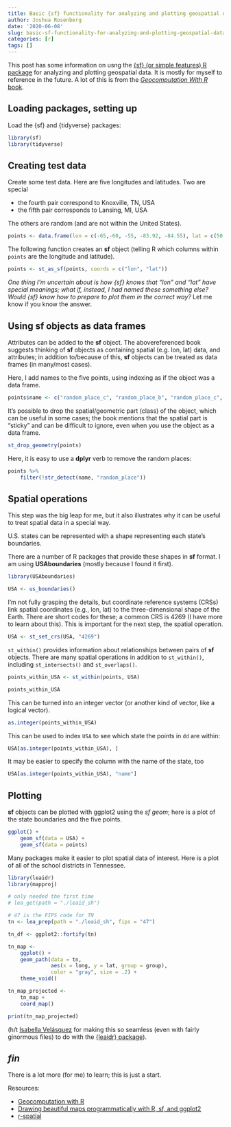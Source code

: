 ```yaml
---
title: Basic {sf} functionality for analyzing and plotting geospatial data
author: Joshua Rosenberg
date: '2020-06-08'
slug: basic-sf-functionality-for-analyzing-and-plotting-geospatial-data
categories: [r]
tags: []
---
```


This post has some information on usng the 
[{sf} (or simple features) R package](https://r-spatial.github.io/sf/articles/sf1.html)
for analyzing and plotting geospatial data. It is mostly for myself to reference
in the future. A lot of this is from the [*Geocomputation With R* book](https://geocompr.robinlovelace.net/).

## Loading packages, setting up

Load the {sf} and {tidyverse} packages:

```r
library(sf)
library(tidyverse)
```

## Creating test data

Create some test data. Here are five longitudes and latitudes. Two are special

- the fourth pair correspond to Knoxville, TN, USA
- the fifth pair corresponds to Lansing, MI, USA

The others are random (and are not within the United States).

```r
points <- data.frame(lon = c(-65,-60, -55, -83.92, -84.55), lat = c(50, 45, 40, 35.96, 42.73))
```

The following function creates an **sf** object (telling R which columns within
`points` are the longitude and latitude).

```r
points <- st_as_sf(points, coords = c("lon", "lat"))
```

*One thing I'm uncertain about is how {sf} knows that "lon" and "lat" have special meanings;
what if, instead, I had named these something else? Would {sf} know how to prepare to plot them in
the correct way?* Let me know if you know the answer.

## Using sf objects as data frames

Attributes can be added to the **sf** object. The abovereferenced book suggests
thinking of **sf** objects as containing spatial (e.g. lon, lat) data, and 
attributes; in addition to/because of this, **sf** objects can be treated as 
data frames (in many/most cases). 

Here, I add names to the five points, using indexing as if the object was a data frame.

```r
points$name <- c("random_place_c", "random_place_b", "random_place_c", "knoxville", "lansing")
```

It's possible to drop the spatial/geometric part (class) of the object, which can be
useful in some cases; the book mentions that the spatial part is "sticky" and can
be difficult to ignore, even when you use the object as a data frame.

```r
st_drop_geometry(points)
```

Here, it is easy to use a **dplyr** verb to remove the random places:

```r
points %>% 
    filter(!str_detect(name, "random_place"))
```

## Spatial operations

This step was the big leap for me, but it also illustrates why it can be useful
to treat spatial data in a special way.

U.S. states can be represented with a shape representing each state's boundaries.

There are a number of R packages that provide these shapes in **sf** format. I
am using **USAboundaries** (mostly because I found it first).

```r
library(USAboundaries) 

USA <- us_boundaries()
```

I'm not fully grasping the details, but coordinate reference systems (CRSs)
link spatial coordinates (e.g., lon, lat) to the three-dimensional shape of the
Earth. There are short codes for these; a common CRS is 4269 (I have more to 
learn about this). This is important for the next step, the spatial operation.

```r
USA <- st_set_crs(USA, "4269")
```

`st_within()` provides information about relationships between pairs of **sf** objects. 
There are many spatial operations in addition to `st_within()`, including `st_intersects()`
and `st_overlaps()`.

```r
points_within_USA <- st_within(points, USA)

points_within_USA
```

This can be turned into an integer vector (or another kind of vector, like a 
logical vector).

```r
as.integer(points_within_USA)
```

This can be used to index `USA` to see which state the points in `dd` are within:

```r
USA[as.integer(points_within_USA), ]
```

It may be easier to specify the column with the name of the state, too

```r
USA[as.integer(points_within_USA), "name"]
```

## Plotting

**sf** objects can be plotted with ggplot2 using the *sf geom*; here is a plot
of the state boundaries and the five points.

```r
ggplot() +
    geom_sf(data = USA) +
    geom_sf(data = points)
```

Many packages make it easier to plot spatial data of interest. Here is a plot
of all of the school districts in Tennessee.

```r
library(leaidr)
library(mapproj)

# only needed the first time
# lea_get(path = "./leaid_sh")

# 47 is the FIPS code for TN
tn <- lea_prep(path = "./leaid_sh", fips = "47")

tn_df <- ggplot2::fortify(tn)

tn_map <-
    ggplot() +
    geom_path(data = tn, 
              aes(x = long, y = lat, group = group),
              color = "gray", size = .2) +
    theme_void()

tn_map_projected <- 
    tn_map +
    coord_map()

print(tn_map_projected)
```

(h/t [Isabella Velásquez](https://ivelasq.rbind.io/)
for making this so seamless (even with fairly ginormous files) to do with the [{leaidr} package](https://github.com/ivelasq/leaidr)).

## *fin*

There is a lot more (for me) to learn; this is just a start.

Resources: 

- [Geocomputation with R](https://geocompr.robinlovelace.net/)
- [Drawing beautiful maps programmatically with R, sf, and ggplot2](https://www.google.com/search?q=ggplot2+sf&rlz=1C5CHFA_enUS724US724&oq=ggplot2+sf&aqs=chrome..69i57j0l5.2310j0j7&sourceid=chrome&ie=UTF-8)
- [r-spatial](https://www.r-spatial.org/)
